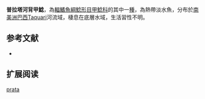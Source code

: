 {{Speciesbox
| name = 普拉塔河背甲鯰
| image = 
| image_width = 250px
| image_caption = 
| status = NE
| status_system = IUCN3.1
| genus = Hisonotus
| species = prata
| authority = Carvalho & Reis, 2011
| synonyms = 
}}

'''普拉塔河背甲鯰'''，為[[輻鰭魚綱|輻鰭魚綱]][[鯰形目|鯰形目]][[甲鯰科|甲鯰科]]的其中一[[種|種]]，為熱帶淡水魚，分布於[[南美洲|南美洲]][[巴西|巴西]]Taquari河流域，棲息在底層水域，生活習性不明。

==参考文献==
*{{FishBase_species|genus=Hisonotus|species=prata|year=2014|month=12}}

== 扩展阅读 ==
{{refbegin}}
{{wikispecies-inline|Hisonotus prata|普拉塔河背甲鯰}}
{{refend}}
{{Taxonbar|from=Q5630688}}

[[Category:背甲鯰屬|prata]]